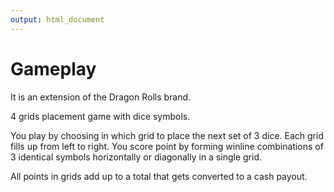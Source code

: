 ---
output: html_document
---

# Gameplay

It is an extension of the Dragon Rolls brand.

4 grids placement game with dice symbols. 

You play by choosing in which grid to place the next set of 3 dice. Each grid fills up from left to right. You score point by forming winline combinations of 3 identical symbols horizontally or diagonally in a single grid.

All points in grids add up to a total that gets converted to a cash payout.
